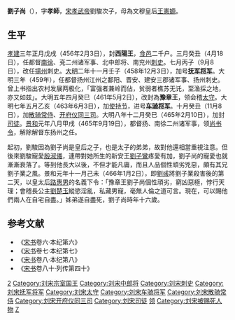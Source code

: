 '''劉子尚'''（{{bd|450年||466年|1月2日|catIdx=L}}），字'''孝師'''，[[宋孝武帝|宋孝武帝]]劉駿次子，母為文穆皇后[[王憲嫄|王憲嫄]]。

== 生平 ==
[[孝建|孝建]]三年正月戊戌（456年2月3日），封'''西陽王'''，[[食邑|食邑]]二千户。三月癸丑（4月18日），任都督[[南徐州_(刘宋)|南徐]]、兗二州诸军事、北中郎将、南兖州[[刺史|刺史]]。七月丙子（9月8日），改任[[扬州_(古代)|揚州]]刺史。[[大明_(刘宋)|大明]]二年十一月壬子（458年12月3日），加号'''[[抚军将军|抚军将军]]'''。大明三年（459年），任都督扬州江州之鄱阳、晋安、建安三郡诸军事、扬州刺史。曾上书指出农村发展两极化，「富强者兼岭而佔，贫弱者樵苏无讬，至渔採之地，亦又如兹」。大明五年四月癸巳（461年5月2日），改封為'''豫章王'''，领会稽[[太守|太守]]。大明七年五月乙亥（463年6月3日），加[[使持节|使持节]]，进号'''[[车骑将军|车骑将军]]'''。十月癸丑（11月8日），加[[散骑常侍|散骑常侍]]、[[开府仪同三司|开府仪同三司]]。大明八年十二月癸巳（465年2月10日），加封[[司徒|司徒]]。[[景和|景和]]元年八月甲戌（465年9月19日），都督扬、南徐二州诸军事，领[[尚书令|尚书令]]，解除解督东扬州之任。

起初，劉駿因為劉子尚是皇后之子，也是太子的弟弟，故對他還相當重視注意。但後來劉駿寵愛[[殷淑儀|殷淑儀]]，連帶對她所生的新安王[[劉子鸞|劉子鸞]]疼愛有加，劉子尚的寵愛也就漸漸衰落了。等到他長大以後，不但才能凡庸，而且人品個性頑劣兇惡，頗有其兄劉子業之風。景和元年十一月己未（466年1月2日），即[[劉彧|劉彧]]將劉子業殺害後的第二天，以皇太后[[路惠男|路惠男]]的名義下令：「豫章王劉子尚個性頑劣，窮凶惡極，悖行天理；會稽長公主[[劉楚玉|劉楚玉]]縱慾淫亂，私藏男寵，毫無人倫之道可言。現在，可以賜他們兩人在自宅自盡。」姊弟遂自盡死，劉子尚時年十六歲。

==参考文献 ==
*《[[宋书|宋书]]卷六·本纪第六》
*《[[宋书|宋书]]卷七·本纪第七》
*《[[宋书|宋书]]卷八·本纪第八》
*《[[宋书|宋书]]卷八十·列传第四十》

[[Category:宋孝武帝皇子|2]]
[[Category:刘宋宗室国王|Category:刘宋宗室国王]]
[[Category:刘宋中郎将|Category:刘宋中郎将]]
[[Category:刘宋刺史|Category:刘宋刺史]]
[[Category:刘宋抚军将军|Category:刘宋抚军将军]]
[[Category:刘宋太守|Category:刘宋太守]]
[[Category:刘宋车骑将军|Category:刘宋车骑将军]]
[[Category:刘宋散骑常侍|Category:刘宋散骑常侍]]
[[Category:刘宋开府仪同三司|Category:刘宋开府仪同三司]]
[[Category:刘宋司徒|Category:刘宋司徒]]
[[Category:刘宋尚书令|领]]
[[Category:刘宋被赐死人物|Category:刘宋被赐死人物]]
[[Category:刘姓|Z]]
